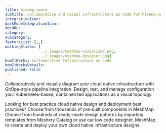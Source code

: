 ```yaml
---
title: hivemq-swarm
subtitle: Collaborative and visual infrastructure as code for hivemq-swarm
integrationIcon: 
darkModeIntegrationIcon: 
docURL: 
category: 
subcategory: 
featureList: [,,]
workingSlides: [
				../_images/meshmap-visualizer.png,
				../_images/meshmap-designer.png]
howItWorks: Collaborative Infrastructure as Code
howItWorksDetails: 
published: FALSE
---
```


<p>
    Collaboratively and visually diagram your cloud native infrastructure with GitOps-style pipeline integration. Design, test, and manage configuration your Kubernetes-based, containerized applications as a visual topology.
</p>
<p>
    Looking for best practice cloud native design and deployment best practices? Choose from thousands of pre-built components in MeshMap. Choose from hundreds of ready-made design patterns by importing templates from Meshery Catalog or use our low code designer, MeshMap, to create and deploy your own cloud native infrastructure designs.
</p>